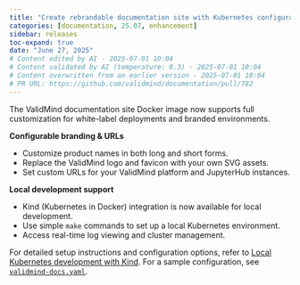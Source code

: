 ```yaml
---
title: "Create rebrandable documentation site with Kubernetes configuration (#782)"
categories: [documentation, 25.07, enhancement]
sidebar: releases
toc-expand: true
date: "June 27, 2025"
# Content edited by AI - 2025-07-01 10:04
# Content validated by AI (temperature: 0.3) - 2025-07-01 10:04
# Content overwritten from an earlier version - 2025-07-01 10:04
# PR URL: https://github.com/validmind/documentation/pull/782
---
```


The ValidMind documentation site Docker image now supports full customization for white-label deployments and branded environments.

**Configurable branding & URLs**

- Customize product names in both long and short forms.
- Replace the ValidMind logo and favicon with your own SVG assets.
- Set custom URLs for your ValidMind platform and JupyterHub instances.

**Local development support**

- Kind (Kubernetes in Docker) integration is now available for local development.
- Use simple `make` commands to set up a local Kubernetes environment.
- Access real-time log viewing and cluster management.

For detailed setup instructions and configuration options, refer to [Local Kubernetes development with Kind](https://github.com/validmind/documentation?tab=readme-ov-file#create-a-rebranded-docs-site). For a sample configuration, see [`validmind-docs.yaml`](https://github.com/validmind/documentation/blob/main/site/custom-validmind-docs.yaml).
